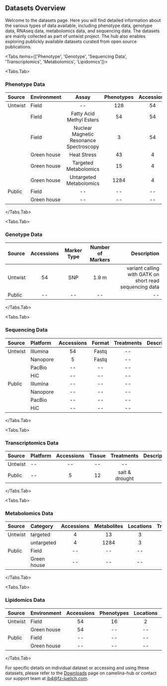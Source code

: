 
## Datasets Overview

Welcome to the datasets page. Here you will find detailed information about the various types of data available, including phenotype data, genotype data, RNAseq data, metabolomics data, and sequencing data. 
The datasets are mainly collected as part of untwist project. The hub also enables exploring publickly available datasets curated from open source publications.


<Tabs items={['Phenotype', 'Genotype', 'Sequencing Data', 'Transcriptomics', 'Metabolomics', 'Lipidomics']}>






  <Tabs.Tab>

### Phenotype Data

| Source    | Environment     | Assay                                    | Phenotypes|   Accessions  |   Locations | Treatments   | Tissue | Description |
| :-------- | :------------   | :---------:                              |:---------:| :----------:  | :----------:|:------------:| :-----:| :----------:|
| Untwist   | Field           |     --                                   |   128     | 54            |     4       |     None     |     -- |  --         |
|           | Field           | Fatty Acid Methyl Esters                 |   54      | 54            |     2       |     None     | --     |  --         |
|           | Field           | Nuclear Magnetic Resonance Spectroscopy  |   3       | 54            |     4       |     None     | --     |  --         |
|           | Green house     | Heat Stress                              |   43      | 4             |     1       |     2        | --     |  --         |
|           | Green house     | Targeted Metabolomics                    |   15      | 4             |     3       |     3        | 3      |  --         |
|           | Green house     | Untargeted Metabolomics                  |   1284    | 4             |     3       |     3        | 3      |  --         |
| Public    | Field           |            --                            |   --      | --            |   --        |     --       |    --  |--           | 
|           | Green house     |            --                            |  --       |  --           |  --         |     --       |    --  |--           |
  

  </Tabs.Tab>







  <Tabs.Tab>
  
### Genotype Data

| Source      | Accessions  |   Marker Type | Number of Markers    |  Description |
| :--------   | :---------: | :----------:|:------------: |  ----------: |
| Untwist              |    54       |       SNP     |     1.9 m     |     variant calling with GATK on short read sequencing data |
| Public      |    --     |    -- |     --     |    -- |
  
  </Tabs.Tab>








  <Tabs.Tab>
### Sequencing Data 

| Source    | Platform     | Accessions  |   Format | Treatments    |  Description |
| :-------- | :------------   | :---------: | :----------:|:------------: |  ----------: |
| Untwist   | Illumina           |    54       |       Fastq     |     --     |     -- |
|           | Nanopore     |    5      |    Fastq |     --     | -- |
|           | PacBio     |    --      |    -- |     --     | -- |
|           | HiC     |    --      |    -- |     --     | -- |
| Public   | Illumina           |    --       |       --     |     --     |     -- |
|           | Nanopore     |    --      |    -- |     --     | -- |
|           | PacBio     |    --      |    -- |     --     | -- |
|           | HiC     |    --      |    -- |     --     | -- |

</Tabs.Tab>







  <Tabs.Tab>
  ### Transcriptomics Data

| Source    | Platform          | Accessions  |   Tissue      | Treatments        |  Description |
| :-------- | :------------     | :---------: | :----------:  |:------------:     |  ----------: |
| Untwist   | --                |    --       |      --       |     --            |        --    |
| Public    | --                |    5        |    12         |     salt & drought|        --    |

  </Tabs.Tab>










  <Tabs.Tab>
  ### Metabolomics Data

| Source    | Category       | Accessions | Metabolites  |   Locations | Treatments    |  Description |
| :-------- | :------------  | :---------:| :---------: | :----------:|:------------: |  ----------: |
| Untwist   | targeted       |  4   |    13       |       3     |     --     |     -- |
|           | untargeted     |  4   |    1284     |    3 |     --     | -- |
| Public    | Field          |  --  |    --     |    -- |     --     |    -- |
|           | Green house    |  --  |    --     |    -- |     --     |    -- |

  
  </Tabs.Tab>







  <Tabs.Tab>
  
  ### Lipidomics Data

| Source    | Environment     | Accessions| Phenotypes  |   Locations | Treatments    |  Description |
| :-------- | :------------   | :---------:| :---------: | :----------:|:------------: |  ----------: |
| Untwist   | Field           | 54 |    16       |       2     |     --     |     -- |
|           | Green house     | 54 |    --     |    -- |     --     | -- |
| Public    | Field           | --|    --     |    -- |     --     |    -- |
|           | Green house     | --|    --     |    -- |     --     |    -- |


  </Tabs.Tab>





</Tabs>


For specific details on individual dataset or accessing and using these datasets, please refer to the [Downloads](https://www.camelina-hub.org/router?component=downloads) page on camelina-hub or contact our support team at [ib4@fz-juelich.com](a.haleem@fz-juelich.com).
